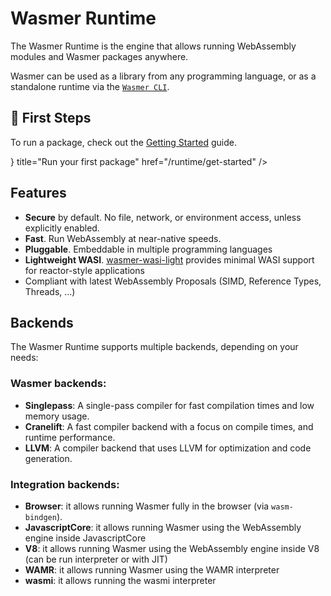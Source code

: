 
# Wasmer Runtime

The Wasmer Runtime is the engine that allows running WebAssembly modules and Wasmer packages anywhere.

Wasmer can be used as a library from any programming language, or as a standalone runtime via the [`Wasmer CLI`](/runtime/cli).


## 🐥 First Steps

To run a package, check out the [Getting Started](/runtime/get-started/) guide. 

<Cards>
<Card icon={<RunIcon />} title="Run your first package" href="/runtime/get-started" />
</Cards>

## Features

- **Secure** by default. No file, network, or environment access, unless explicitly enabled.
- **Fast**. Run WebAssembly at near-native speeds.
- **Pluggable**. Embeddable in multiple programming languages
- **Lightweight WASI**. [wasmer-wasi-light](/runtime/wasi-light) provides minimal WASI support for reactor-style applications
- Compliant with latest WebAssembly Proposals (SIMD, Reference Types, Threads, ...)

## Backends

The Wasmer Runtime supports multiple backends, depending on your needs:

### Wasmer backends:

- **Singlepass**: A single-pass compiler for fast compilation times and low memory usage.
- **Cranelift**: A fast compiler backend with a focus on compile times, and runtime performance.
- **LLVM**: A compiler backend that uses LLVM for optimization and code generation.

### Integration backends:

- **Browser**: it allows running Wasmer fully in the browser (via `wasm-bindgen`).
- **JavascriptCore**: it allows running Wasmer using the WebAssembly engine inside JavascriptCore
- **V8**: it allows running Wasmer using the WebAssembly engine inside V8 (can be run interpreter or with JIT)
- **WAMR**: it allows running Wasmer using the WAMR interpreter
- **wasmi**: it allows running the wasmi interpreter

